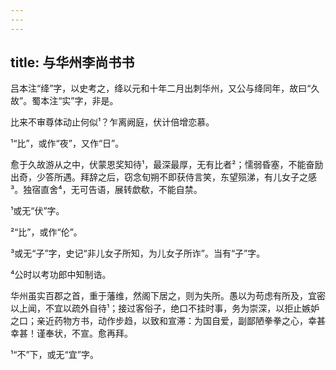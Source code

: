 ```yaml
---
---
---
```

title: 与华州李尚书书
---







吕本注“绛”字，以史考之，绛以元和十年二月出刺华州，又公与绛同年，故曰“久故”。蜀本注“实”字，非是。

比来不审尊体动止何似¹？乍离阙庭，伏计倍增恋慕。

¹“比”，或作“夜”，又作“日”。

愈于久故游从之中，伏蒙恩奖知待¹，最深最厚，无有比者²；懦弱昏塞，不能奋励出奇，少答所遇。拜辞之后，窃念旬朔不即获侍言笑，东望殒涕，有儿女子之感³。独宿直舍⁴，无可告语，展转歔欷，不能自禁。

¹或无“伏”字。

²“比”，或作“伦”。

³或无“子”字，史记“非儿女子所知，为儿女子所诈”。当有“子”字。

⁴公时以考功郎中知制诰。

华州虽实百郡之首，重于藩维，然阁下居之，则为失所。愚以为苟虑有所及，宜密以上闻，不宜以疏外自待¹；接过客俗子，绝口不挂时事，务为崇深，以拒止嫉妒之口；亲近药物方书，动作步趋，以致和宣滞：为国自爱，副鄙陋拳拳之心，幸甚幸甚！谨奉状，不宣。愈再拜。

¹“不”下，或无“宜”字。